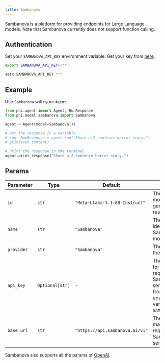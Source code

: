 ```yaml
---
title: Sambanova
---
```


Sambanova is a platform for providing endpoints for Large Language models. Note that Sambanova currently does not support function calling.

## Authentication

Set your `SAMBANOVA_API_KEY` environment variable. Get your key from [here](https://cloud.sambanova.ai/apis).

<CodeGroup>

```bash Mac
export SAMBANOVA_API_KEY=***
```

```bash Windows
setx SAMBANOVA_API_KEY ***
```

</CodeGroup>

## Example

Use `Sambanova` with your `Agent`: 

<CodeGroup>

```python agent.py
from phi.agent import Agent, RunResponse
from phi.model.sambanova import Sambanova

agent = Agent(model=Sambanova())

# Get the response in a variable
# run: RunResponse = agent.run("Share a 2 sentence horror story.")
# print(run.content)

# Print the response in the terminal
agent.print_response("Share a 2 sentence horror story.")

```

</CodeGroup>

## Params

| Parameter | Type | Default | Description |
|-----------|------|---------|-------------|
| `id` | `str` | `"Meta-Llama-3.1-8B-Instruct"` | The specific model ID used for generating responses. |
| `name` | `str` | `"Sambanova"` | The name identifier for the Sambanova model. |
| `provider` | `str` | `"Sambanova"` | The provider of the model. |
| `api_key` | `Optional[str]` | - | The API key used for authenticating requests to the Sambanova service. Retrieved from the environment variable `SAMBANOVA_API_KEY`. |
| `base_url` | `str` | `"https://api.sambanova.ai/v1"` | The base URL for making API requests to the Sambanova service. |

Sambanova also supports all the params of [OpenAI](/models/openai).